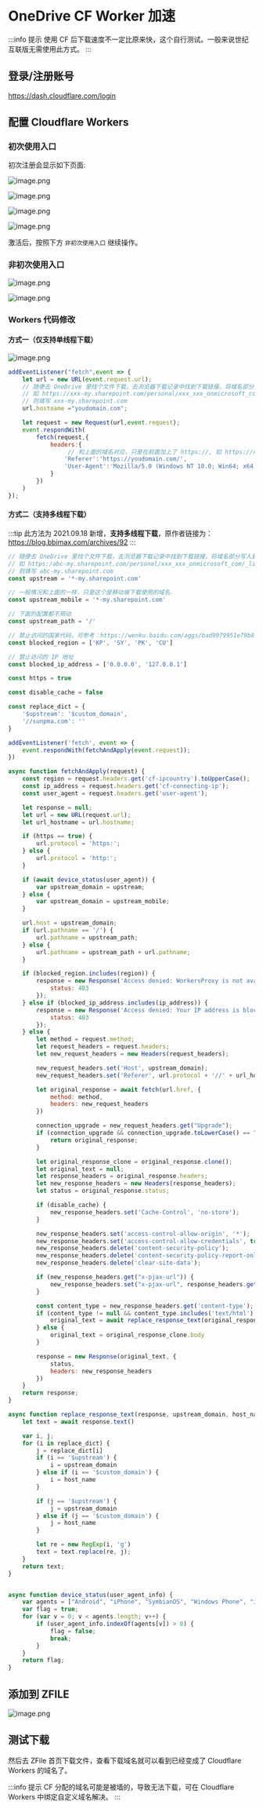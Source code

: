 # OneDrive CF Worker 加速

:::info 提示
使用 CF 后下载速度不一定比原来快，这个自行测试。一般来说世纪互联版无需使用此方式。
:::

## 登录/注册账号

https://dash.cloudflare.com/login

## 配置 Cloudflare Workers

### 初次使用入口

初次注册会显示如下页面:

![image.png](/img/2021/04/10/c53465c6da270.png)

![image.png](/img/2021/04/10/71bacabf1450a.png)

![image.png](/img/2021/04/10/d20cebcea8f67.png)

![image.png](/img/2021/04/10/6cef8b026b14c.png)

激活后，按照下方 `非初次使用入口` 继续操作。

### 非初次使用入口

![image.png](/img/2021/04/10/5915cf2b4af8e.png)

![image.png](/img/2021/04/10/cb7c1157f7334.png)


### Workers 代码修改

#### 方式一（仅支持单线程下载）
![image.png](/img/2021/04/10/79d49c9b2ddf6.png)

```javascript showLineNumbers {6,13}
addEventListener("fetch",event => {
    let url = new URL(event.request.url);
    // 随便去 OneDrive 里找个文件下载，去浏览器下载记录中找到下载链接，将域名部分写入到这里，不带协议头
    // 如 https://xxx-my.sharepoint.com/personal/xxx_xxx_onmicrosoft_com/_layouts/15/download.aspx?UniqueId=xxx&SourceUrl=xxx
    // 则填写 xxx-my.sharepoint.com
    url.hostname ="youdomain.com";

    let request = new Request(url,event.request);
    event.respondWith(
        fetch(request,{
            headers:{
                 // 和上面的域名对应，只是在前面加上了 https://, 如 https://xxx-my.sharepoint.com
                'Referer':'https://youdomain.com/',
                'User-Agent':'Mozilla/5.0 (Windows NT 10.0; Win64; x64) AppleWebKit/537.36 (KHTML, like Gecko) Chrome/76.0.3809.100 Safari/537.36'
            }
        })
    )
});
```

#### 方式二（支持多线程下载）

:::tip
此方法为 2021.09.18 新增，**支持多线程下载**，原作者链接为：https://blog.bbimax.com/archives/92
:::

```javascript showLineNumbers {4,7}
// 随便去 OneDrive 里找个文件下载，去浏览器下载记录中找到下载链接，将域名部分写入到这里，不带协议头
// 如 https:/abc-my.sharepoint.com/personal/xxx_xxx_onmicrosoft_com/_layouts/15/download.aspx?UniqueId=xxx&SourceUrl=xxx
// 则填写 abc-my.sharepoint.com
const upstream = '*-my.sharepoint.com'

// 一般情况和上面的一样，只是这个是移动端下载使用的域名.
const upstream_mobile = '*-my.sharepoint.com'

// 下面的配置都不用动
const upstream_path = '/'

// 禁止访问的国家代码，可参考：https://wenku.baidu.com/aggs/bad9979951e79b89680226aa.html
const blocked_region = ['KP', 'SY', 'PK', 'CU']

// 禁止访问的 IP 地址
const blocked_ip_address = ['0.0.0.0', '127.0.0.1']

const https = true

const disable_cache = false

const replace_dict = {
    '$upstream': '$custom_domain',
    '//sunpma.com': ''
}

addEventListener('fetch', event => {
    event.respondWith(fetchAndApply(event.request));
})

async function fetchAndApply(request) {
    const region = request.headers.get('cf-ipcountry').toUpperCase();
    const ip_address = request.headers.get('cf-connecting-ip');
    const user_agent = request.headers.get('user-agent');

    let response = null;
    let url = new URL(request.url);
    let url_hostname = url.hostname;

    if (https == true) {
        url.protocol = 'https:';
    } else {
        url.protocol = 'http:';
    }

    if (await device_status(user_agent)) {
        var upstream_domain = upstream;
    } else {
        var upstream_domain = upstream_mobile;
    }

    url.host = upstream_domain;
    if (url.pathname == '/') {
        url.pathname = upstream_path;
    } else {
        url.pathname = upstream_path + url.pathname;
    }

    if (blocked_region.includes(region)) {
        response = new Response('Access denied: WorkersProxy is not available in your region yet.', {
            status: 403
        });
    } else if (blocked_ip_address.includes(ip_address)) {
        response = new Response('Access denied: Your IP address is blocked by WorkersProxy.', {
            status: 403
        });
    } else {
        let method = request.method;
        let request_headers = request.headers;
        let new_request_headers = new Headers(request_headers);

        new_request_headers.set('Host', upstream_domain);
        new_request_headers.set('Referer', url.protocol + '//' + url_hostname);

        let original_response = await fetch(url.href, {
            method: method,
            headers: new_request_headers
        })

        connection_upgrade = new_request_headers.get("Upgrade");
        if (connection_upgrade && connection_upgrade.toLowerCase() == "websocket") {
            return original_response;
        }

        let original_response_clone = original_response.clone();
        let original_text = null;
        let response_headers = original_response.headers;
        let new_response_headers = new Headers(response_headers);
        let status = original_response.status;

        if (disable_cache) {
            new_response_headers.set('Cache-Control', 'no-store');
        }

        new_response_headers.set('access-control-allow-origin', '*');
        new_response_headers.set('access-control-allow-credentials', true);
        new_response_headers.delete('content-security-policy');
        new_response_headers.delete('content-security-policy-report-only');
        new_response_headers.delete('clear-site-data');

        if (new_response_headers.get("x-pjax-url")) {
            new_response_headers.set("x-pjax-url", response_headers.get("x-pjax-url").replace("//" + upstream_domain, "//" + url_hostname));
        }

        const content_type = new_response_headers.get('content-type');
        if (content_type != null && content_type.includes('text/html') && content_type.includes('UTF-8')) {
            original_text = await replace_response_text(original_response_clone, upstream_domain, url_hostname);
        } else {
            original_text = original_response_clone.body
        }

        response = new Response(original_text, {
            status,
            headers: new_response_headers
        })
    }
    return response;
}

async function replace_response_text(response, upstream_domain, host_name) {
    let text = await response.text()

    var i, j;
    for (i in replace_dict) {
        j = replace_dict[i]
        if (i == '$upstream') {
            i = upstream_domain
        } else if (i == '$custom_domain') {
            i = host_name
        }

        if (j == '$upstream') {
            j = upstream_domain
        } else if (j == '$custom_domain') {
            j = host_name
        }

        let re = new RegExp(i, 'g')
        text = text.replace(re, j);
    }
    return text;
}


async function device_status(user_agent_info) {
    var agents = ["Android", "iPhone", "SymbianOS", "Windows Phone", "iPad", "iPod"];
    var flag = true;
    for (var v = 0; v < agents.length; v++) {
        if (user_agent_info.indexOf(agents[v]) > 0) {
            flag = false;
            break;
        }
    }
    return flag;
}
```


## 添加到 ZFILE

![image.png](/img/2022/08/16/AVl7Nr.png)

## 测试下载

然后去 ZFile 首页下载文件，查看下载域名就可以看到已经变成了 Cloudflare Workers 的域名了。

:::info 提示
CF 分配的域名可能是被墙的，导致无法下载，可在 Cloudflare Workers 中绑定自定义域名解决。
:::